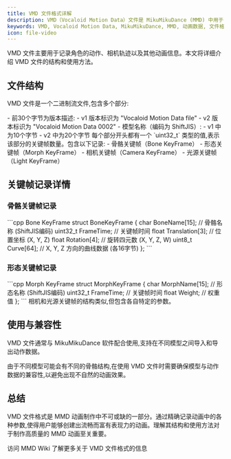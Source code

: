 ```yaml
---
title: VMD 文件格式详解
description: VMD（Vocaloid Motion Data）文件是 MikuMikuDance (MMD) 中用于存储动画数据的重要文件格式
keywords: VMD, Vocaloid Motion Data, MikuMikuDance, MMD, 动画数据, 文件格式
icon: file-video
---
```


VMD 文件主要用于记录角色的动作、相机轨迹以及其他动画信息。本文将详细介绍 VMD 文件的结构和使用方法。

## 文件结构

VMD 文件是一个二进制流文件,包含多个部分:

<AccordionGroup>
  <Accordion title="头部信息">
    - 前30个字节为版本描述:
      - v1 版本标识为 "Vocaloid Motion Data file"
      - v2 版本标识为 "Vocaloid Motion Data 0002"
    - 模型名称（编码为 ShiftJIS）:
      - v1 中为10个字节
      - v2 中为20个字节
  </Accordion>

  <Accordion title="关键帧数据">
    每个部分开头都有一个 `uint32_t` 类型的值,表示该部分的关键帧数量。包含以下记录:
    - 骨骼关键帧（Bone KeyFrame）
    - 形态关键帧（Morph KeyFrame）
    - 相机关键帧（Camera KeyFrame）
    - 光源关键帧（Light KeyFrame）
  </Accordion>
</AccordionGroup>

## 关键帧记录详情

### 骨骼关键帧记录

<CodeGroup>
  ```cpp Bone KeyFrame
  struct BoneKeyFrame {
    char BoneName[15];     // 骨骼名称 (ShiftJIS编码)
    uint32_t FrameTime;    // 关键帧时间
    float Translation[3];  // 位置坐标 (X, Y, Z)
    float Rotation[4];     // 旋转四元数 (X, Y, Z, W)
    uint8_t Curve[64];     // X, Y, Z 方向的曲线数据 (各16字节)
  };
  ```
</CodeGroup>

### 形态关键帧记录

<CodeGroup>
  ```cpp Morph KeyFrame
  struct MorphKeyFrame {
    char MorphName[15];    // 形态名称 (ShiftJIS编码)
    uint32_t FrameTime;    // 关键帧时间
    float Weight;          // 权重值
  };
  ```
</CodeGroup>

<Note>
  相机和光源关键帧的结构类似,但包含各自特定的参数。
</Note>

## 使用与兼容性

VMD 文件通常与 MikuMikuDance 软件配合使用,支持在不同模型之间导入和导出动作数据。

<Warning>
  由于不同模型可能会有不同的骨骼结构,在使用 VMD 文件时需要确保模型与动作数据的兼容性,以避免出现不自然的动画效果。
</Warning>

## 总结

VMD 文件格式是 MMD 动画制作中不可或缺的一部分。通过精确记录动画中的各种参数,使得用户能够创建出流畅而富有表现力的动画。理解其结构和使用方法对于制作高质量的 MMD 动画至关重要。

<Card title="了解更多" icon="book-open" href="https://mikumikudance.fandom.com/wiki/VMD_file_format">
  访问 MMD Wiki 了解更多关于 VMD 文件格式的信息
</Card>
